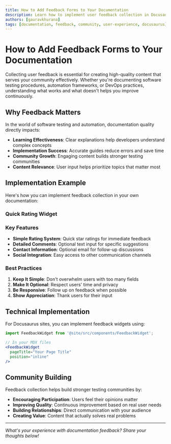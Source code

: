 ```yaml
---
title: How to Add Feedback Forms to Your Documentation
description: Learn how to implement user feedback collection in Docusaurus sites to improve content quality and engage with your community effectively.
authors: [gauravkhurana]
tags: [documentation, feedback, community, user-experience, docusaurus]
---
```



# How to Add Feedback Forms to Your Documentation

Collecting user feedback is essential for creating high-quality content that serves your community effectively. Whether you're documenting software testing procedures, automation frameworks, or DevOps practices, understanding what works and what doesn't helps you improve continuously.

<!-- truncate -->

## Why Feedback Matters

In the world of software testing and automation, documentation quality directly impacts:

- **Learning Effectiveness**: Clear explanations help developers understand complex concepts
- **Implementation Success**: Accurate guides reduce errors and save time
- **Community Growth**: Engaging content builds stronger testing communities
- **Content Relevance**: User input helps prioritize topics that matter most

## Implementation Example

Here's how you can implement feedback collection in your own documentation:

### Quick Rating Widget

<FeedbackWidget pageTitle="Feedback Implementation Guide" position="inline" />

### Key Features

- **Simple Rating System**: Quick star ratings for immediate feedback
- **Detailed Comments**: Optional text input for specific suggestions
- **Contact Information**: Optional email for follow-up discussions
- **Social Integration**: Easy access to other communication channels

### Best Practices

1. **Keep It Simple**: Don't overwhelm users with too many fields
2. **Make It Optional**: Respect users' time and privacy
3. **Be Responsive**: Follow up on feedback when possible
4. **Show Appreciation**: Thank users for their input

## Technical Implementation

For Docusaurus sites, you can implement feedback widgets using:

```jsx
import FeedbackWidget from '@site/src/components/FeedbackWidget';

// In your MDX files
<FeedbackWidget 
  pageTitle="Your Page Title" 
  position="inline" 
/>
```

## Community Building

Feedback collection helps build stronger testing communities by:

- **Encouraging Participation**: Users feel their opinions matter
- **Improving Quality**: Continuous improvement based on real user needs
- **Building Relationships**: Direct communication with your audience
- **Creating Value**: Content that actually solves real problems

---

*What's your experience with documentation feedback? Share your thoughts below!*
